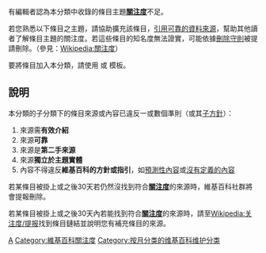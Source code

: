 {{Parent monthly clean up category|關注度||notability}}
{{shortcut|CAT:NN}}
有編輯者認為本分類中收錄的條目主題'''[[Wikipedia:關注度|關注度]]'''不足。

若您熟悉以下條目之主題，請協助擴充該條目，[[Wikipedia:列明来源|引用]][[Wikipedia:可靠来源|可靠的資料來源]]，幫助其他讀者了解條目主題的關注度。若這些條目的知名度無法證實，可能依據[[Wikipedia:刪除守則|刪除守則]]被提請刪除。（參見：[[Wikipedia:關注度|Wikipedia:關注度]]）

要將條目加入本分類，請使用 '''{{tls|關注度/auto}}''' 或 '''{{tls|notability/auto}}''' 模板。

== 說明 ==
本分類的子分類下的條目來源或內容已違反一或數個準則（或其[[Wikipedia:关注度#關注度相關指引|子方針]]）：
#來源需'''有效介紹'''
#來源'''可靠'''
#來源是'''第二手來源'''
#來源'''獨立於主題實體'''
#內容不得違反'''維基百科的方針或指引'''，如[[Wikipedia:維基百科不是什麼|預測性內容]]或[[Wikipedia:快速刪除|沒有定義的內容]]

若某條目被掛上'''{{tls|關注度/auto}}'''或'''{{tls|Notability/auto}}'''之後30天若仍然沒找到符合'''[[Wikipedia:關注度|關注度]]'''的來源時，維基百科社群將會提報刪除。

若某條目被掛上'''{{tls|關注度/auto}}'''或'''{{tls|Notability/auto}}'''之後30天內若能找到符合'''[[Wikipedia:關注度|關注度]]'''的來源時，請至[[Wikipedia:关注度/提报|Wikipedia:关注度/提报]]找到條目鏈結並說明您有補充條目的來源。

[[Category:维基百科条目清理|A]]
[[Category:維基百科關注度|Category:維基百科關注度]]
[[Category:按月分类的维基百科维护分类|Category:按月分类的维基百科维护分类]]